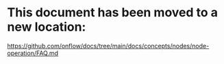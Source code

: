 # This document has been moved to a new location:

https://github.com/onflow/docs/tree/main/docs/concepts/nodes/node-operation/FAQ.md
